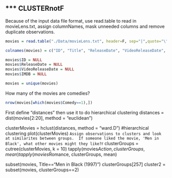 *** CLUSTERnotF
---
Because of the input data file format, use read.table to read in movieLens.txt, assign columnNames, mask unneeded columns and remove duplicate observations.
```r
movies = read.table("./Data/movieLens.txt", header=F, sep="|",quote="\"")

colnames(movies) = c("ID", "Title", "ReleaseDate", "VideoReleaseDate", "IMDB", "Unknown", "Action", "Adventure", "Animation", "Childrens", "Comedy", "Crime", "Documentary", "Drama", "Fantasy", "FilmNoir", "Horror", "Musical", "Mystery", "Romance", "SciFi", "Thriller", "War", "Western")

movies$ID = NULL
movies$ReleaseDate = NULL
movies$VideoReleaseDate = NULL
movies$IMDB = NULL

movies = unique(movies)
```
How many of the movies are comedies?
```r
nrow(movies[which(movies$Comedy==1),])
```
First define "distances" then use it to do hierarchical clustering
distances = dist(movies[2:20], method = "euclidean")

clusterMovies = hclust(distances, method = "ward.D") #hierarchical clustering
plot(clusterMovies)
```
Assign observations to clusters and look at similarites between groups.  If someone liked the movie, 'Men in Black', what other movies might they like?
```r
clusterGroups = cutree(clusterMovies, k = 10)
tapply(movies$Action, clusterGroups, mean)
tapply(movies$Romance, clusterGroups, mean)

subset(movies, Title=="Men in Black (1997)")
clusterGroups[257]
cluster2 = subset(movies, clusterGroups==2)

